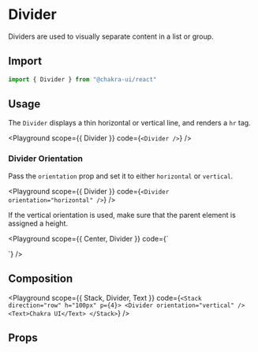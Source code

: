 

#  Divider

Dividers are used to visually separate content in a list or group.





## Import

```js
import { Divider } from "@chakra-ui/react"
```

## Usage

The `Divider` displays a thin horizontal or vertical line, and renders a `hr`
tag.

<Playground
scope={{ Divider }}
code={`
<Divider />
`}
/>

### Divider Orientation

Pass the `orientation` prop and set it to either `horizontal` or `vertical`.

<Playground
scope={{ Divider }}
code={`
<Divider orientation="horizontal" />
`}
/>

If the vertical orientation is used, make sure that the parent element is
assigned a height.

<Playground
scope={{ Center, Divider }}
code={`
<Center height="50px">
  <Divider orientation="vertical" />
</Center>
`}
/>

## Composition

<Playground
scope={{ Stack, Divider, Text }}
code={`
<Stack direction="row" h="100px" p={4}>
  <Divider orientation="vertical" />
  <Text>Chakra UI</Text>
</Stack>
`}
/>

## Props

<PropsTable of="Divider" />